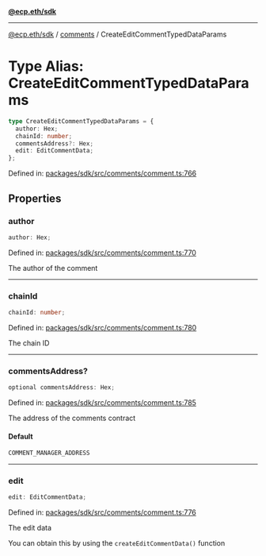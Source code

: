 [**@ecp.eth/sdk**](../../index.mdx)

***

[@ecp.eth/sdk](/sdk-reference/index.mdx) / [comments](/sdk-reference/comments/index.mdx) / CreateEditCommentTypedDataParams

# Type Alias: CreateEditCommentTypedDataParams

```ts
type CreateEditCommentTypedDataParams = {
  author: Hex;
  chainId: number;
  commentsAddress?: Hex;
  edit: EditCommentData;
};
```

Defined in: [packages/sdk/src/comments/comment.ts:766](https://github.com/ecp-eth/comments-monorepo/blob/main/packages/sdk/src/comments/comment.ts#L766)

## Properties

### author

```ts
author: Hex;
```

Defined in: [packages/sdk/src/comments/comment.ts:770](https://github.com/ecp-eth/comments-monorepo/blob/main/packages/sdk/src/comments/comment.ts#L770)

The author of the comment

***

### chainId

```ts
chainId: number;
```

Defined in: [packages/sdk/src/comments/comment.ts:780](https://github.com/ecp-eth/comments-monorepo/blob/main/packages/sdk/src/comments/comment.ts#L780)

The chain ID

***

### commentsAddress?

```ts
optional commentsAddress: Hex;
```

Defined in: [packages/sdk/src/comments/comment.ts:785](https://github.com/ecp-eth/comments-monorepo/blob/main/packages/sdk/src/comments/comment.ts#L785)

The address of the comments contract

#### Default

```ts
COMMENT_MANAGER_ADDRESS
```

***

### edit

```ts
edit: EditCommentData;
```

Defined in: [packages/sdk/src/comments/comment.ts:776](https://github.com/ecp-eth/comments-monorepo/blob/main/packages/sdk/src/comments/comment.ts#L776)

The edit data

You can obtain this by using the `createEditCommentData()` function
